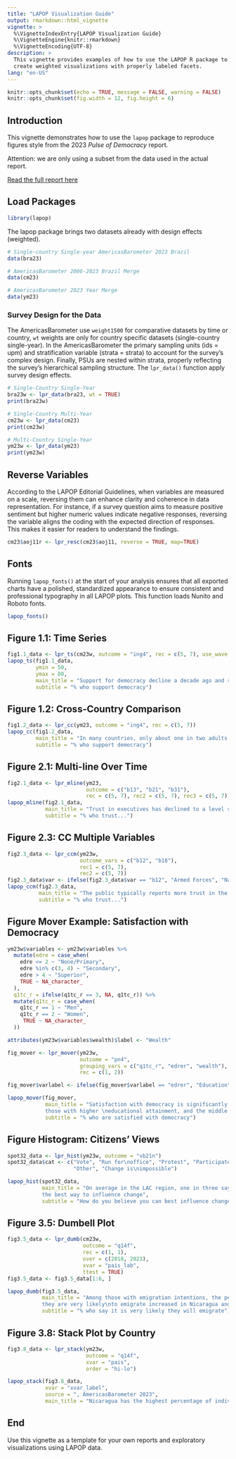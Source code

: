 ```yaml
---
title: "LAPOP Visualization Guide"
output: rmarkdown::html_vignette
vignette: >
  %\VignetteIndexEntry{LAPOP Visualization Guide}
  %\VignetteEngine{knitr::rmarkdown}
  %\VignetteEncoding{UTF-8}
description: >
  This vignette provides examples of how to use the LAPOP R package to
  create weighted visualizations with properly labeled facets.  
lang: "en-US" 
---
```


```r

knitr::opts_chunk$set(echo = TRUE, message = FALSE, warning = FALSE)
knitr::opts_chunk$set(fig.width = 12, fig.height = 6)

```

## Introduction

This vignette demonstrates how to use the `lapop` package to reproduce figures style from the 2023 *Pulse of Democracy* report. 

Attention: we are only using a subset from the data used in the actual report.

[Read the full report here](https://www.vanderbilt.edu/lapop/ab2023/AB2023-Pulse-of-Democracy-final-20240604.pdf)

## Load Packages

```r
library(lapop)
```

The lapop package brings two datasets already with design effects (weighted).

```r
# Single-country Single-year AmericasBarometer 2023 Brazil
data(bra23)

# AmericasBarometer 2006-2023 Brazil Merge
data(cm23)

# AmericasBarometer 2023 Year Merge
data(ym23)
```
### Survey Design for the Data

The AmericasBarometer use `weight1500` for comparative datasets by time or country, `wt` weights are only for country specific datasets (single-country single-year). In the AmericasBarometer the primary sampling units (ids = upm) and stratification variable (strata = strata) to account for the survey’s complex design. Finally, PSUs are nested within strata, properly reflecting the survey’s hierarchical sampling structure. The `lpr_data()` function apply survey design effects. 

```r
# Single-Country Single-Year
bra23w <- lpr_data(bra23, wt = TRUE)
print(bra23w)

# Single-Country Multi-Year
cm23w <- lpr_data(cm23)
print(cm23w)

# Multi-Country Single-Year
ym23w <- lpr_data(ym23)
print(ym23w)
```

## Reverse Variables
According to the LAPOP Editorial Guidelines, when variables are measured on a scale, reversing them can enhance clarity and coherence in data representation. For instance, if a survey question aims to measure positive sentiment but higher numeric values indicate negative responses, reversing the variable aligns the coding with the expected direction of responses. This makes it easier for readers to understand the findings.

```r
cm23$aoj11r <- lpr_resc(cm23$aoj11, reverse = TRUE, map=TRUE)
```

## Fonts
Running `lapop_fonts()` at the start of your analysis ensures that all exported charts have a polished, standardized appearance to ensure consistent and professional typography in all LAPOP plots. This function loads Nunito and Roboto fonts.

```r
lapop_fonts()
```

## Figure 1.1: Time Series

```r
fig1.1_data <- lpr_ts(cm23w, outcome = "ing4", rec = c(5, 7), use_wave = TRUE)
lapop_ts(fig1.1_data,
         ymin = 50,
         ymax = 80,
         main_title = "Support for democracy decline a decade ago and remains comparatively low in Brazil",
         subtitle = "% who support democracy")
```

## Figure 1.2: Cross-Country Comparison

```r
fig1.2_data <- lpr_cc(ym23, outcome = "ing4", rec = c(5, 7))
lapop_cc(fig1.2_data,
         main_title = "In many countries, only about one in two adults support democracy",
         subtitle = "% who support democracy")
```

## Figure 2.1: Multi-line Over Time

```r
fig2.1_data <- lpr_mline(ym23,
                         outcome = c("b13", "b21", "b31"),
                         rec = c(5, 7), rec2 = c(5, 7), rec3 = c(5, 7))
lapop_mline(fig2.1_data,
            main_title = "Trust in executives has declined to a level similar to other political institutions",
            subtitle = "% who trust...")
```

## Figure 2.3: CC Multiple Variables

```r
fig2.3_data <- lpr_ccm(ym23w,
                       outcome_vars = c("b12", "b18"),
                       rec1 = c(5, 7),
                       rec2 = c(5, 7))
fig2.3_data$var <- ifelse(fig2.3_data$var == "b12", "Armed Forces", "National Police")
lapop_ccm(fig2.3_data,
          main_title = "The public typically reports more trust in the armed forces than the police, \nbut levels vary",
          subtitle = "% who trust...")
```

## Figure Mover Example: Satisfaction with Democracy

```r
ym23w$variables <- ym23w$variables %>%
  mutate(edre = case_when(
    edre <= 2 ~ "None/Primary",
    edre %in% c(3, 4) ~ "Secondary",
    edre > 4 ~ "Superior",
    TRUE ~ NA_character_
  ),
  q1tc_r = ifelse(q1tc_r == 3, NA, q1tc_r)) %>%
  mutate(q1tc_r = case_when(
    q1tc_r == 1 ~ "Men",
    q1tc_r == 2 ~ "Women",
     TRUE ~ NA_character_
  ))

attributes(ym23w$variables$wealth)$label <- "Wealth"

fig_mover <- lpr_mover(ym23w,
                       outcome = "pn4",
                       grouping_vars = c("q1tc_r", "edrer", "wealth"),
                       rec = c(1, 2))

fig_mover$varlabel <- ifelse(fig_mover$varlabel == "edrer", "Education", fig_mover$varlabel)

lapop_mover(fig_mover,
            main_title = "Satisfaction with democracy is significantly lower among women,
            those with higher \neducational attainment, and the middle class",
            subtitle = "% who are satisfied with democracy")
```

## Figure Histogram: Citizens’ Views

```r
spot32_data <- lpr_hist(ym23w, outcome = "vb21n")
spot32_data$cat <- c("Vote", "Run for\noffice", "Protest", "Participate\nin local orgs.",
                     "Other", "Change is\nimpossible")

lapop_hist(spot32_data,
           main_title = "On average in the LAC region, one in three say voting is 
           the best way to influence change",
           subtitle = "How do you believe you can best influence change?")
```

## Figure 3.5: Dumbell Plot

```r
fig3.5_data <- lpr_dumb(cm23w,
                        outcome = "q14f",
                        rec = c(1, 1),
                        over = c(2018, 2023),
                        xvar = "pais_lab",
                        ttest = TRUE)
fig3.5_data <- fig3.5_data[1:6, ]

lapop_dumb(fig3.5_data,
           main_title = "Among those with emigration intentions, the percentage who say 
           they are very likely\nto emigrate increased in Nicaragua and Guatemala",
           subtitle = "% who say it is very likely they will emigrate")
```

## Figure 3.8: Stack Plot by Country

```r
fig3.8_data <- lpr_stack(ym23w,
                         outcome = "q14f",
                         xvar = "pais",
                         order = "hi-lo")

lapop_stack(fig3.8_data,
            xvar = "xvar_label",
            source = ", AmericasBarometer 2023",
            main_title = "Nicaragua has the highest percentage of individuals with migration intentions, \nwhile Haiti has the lowest")
```

## End

Use this vignette as a template for your own reports and exploratory visualizations using LAPOP data.
